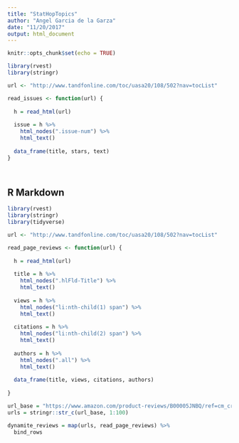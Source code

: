 ```yaml
---
title: "StatHopTopics"
author: "Angel Garcia de la Garza"
date: "11/20/2017"
output: html_document
---
```


```r
knitr::opts_chunk$set(echo = TRUE)
```

```r

library(rvest)
library(stringr)

url <- "http://www.tandfonline.com/toc/uasa20/108/502?nav=tocList"

read_issues <- function(url) {
  
  h = read_html(url)
  
  issue = h %>%
    html_nodes(".issue-num") %>%
    html_text()
  
  data_frame(title, stars, text)
}




```




## R Markdown
```r

library(rvest)
library(stringr)
library(tidyverse)

url <- "http://www.tandfonline.com/toc/uasa20/108/502?nav=tocList"

read_page_reviews <- function(url) {
  
  h = read_html(url)
  
  title = h %>%
    html_nodes(".hlFld-Title") %>%
    html_text()
  
  views = h %>%
    html_nodes("li:nth-child(1) span") %>%
    html_text()
  
  citations = h %>%
    html_nodes("li:nth-child(2) span") %>%
    html_text()
  
  authors = h %>%
    html_nodes(".all") %>%
    html_text()
  
  data_frame(title, views, citations, authors)
  
}

url_base = "https://www.amazon.com/product-reviews/B00005JNBQ/ref=cm_cr_arp_d_viewopt_rvwer?ie=UTF8&reviewerType=avp_only_reviews&sortBy=recent&pageNumber="
urls = stringr::str_c(url_base, 1:100)

dynamite_reviews = map(urls, read_page_reviews) %>% 
  bind_rows

```

